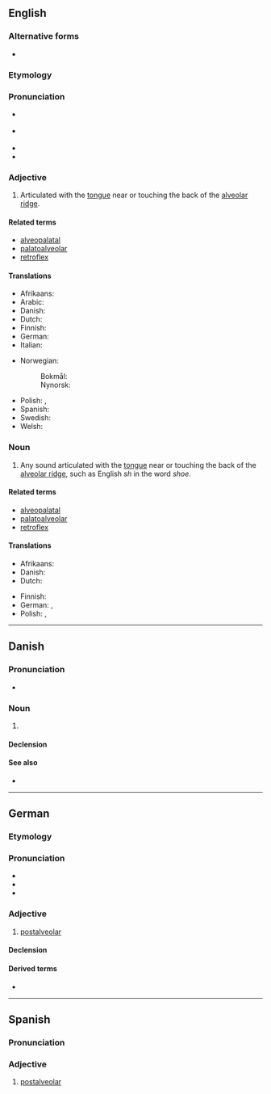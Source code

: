 ==English==

===Alternative forms===
* {{l|en|post-alveolar}}

===Etymology===
{{compound|en|post-|alveolar}}

===Pronunciation===
* {{a|Received Pronunciation}} {{IPA|en|/ˌpəʊstælviˈəʊlə(ɹ)/|/ˌpəʊstælˈviːələ(ɹ)/|/ˌpəʊstˈælvi.ələ(ɹ)/}}
* {{a|General American}} {{IPA|en|/ˌpoʊstælˈviələɹ/}}
* {{rhymes|en|iːələ(ɹ)|s=5}}
* {{rhymes|en|əʊlə(ɹ)|s=5}}

===Adjective===
{{en-adj|-}}

# {{lb|en|phonetics}} Articulated with the [[tongue]] near or touching the back of the [[alveolar ridge]].

====Related terms====
* [[alveopalatal]]
* [[palatoalveolar]]
* [[retroflex]]

====Translations====
{{trans-top|articulated with the tongue near or touching the back of the alveolar ridge}}
* Afrikaans: {{t|af|postalveolêr}}
* Arabic: {{t|ar|لِثَوِيّ غَارِيّ}}
* Danish: {{t|da|postalveolær}}
* Dutch: {{t|nl|postalveolair}}
* Finnish: {{t+|fi|postalveolaarinen}}
* German: {{t+|de|postalveolar}}
* Italian: {{t|it|postalveolare}}
{{trans-mid}}
* Norwegian:
*: Bokmål: {{t|no|postalveolar}}
*: Nynorsk: {{t|no|postalveolar}}
* Polish: {{t|pl|zadziąsłowy}}, {{t|pl|postalweolarny}}
* Spanish: {{t|es|postalveolar}}
* Swedish: {{t|sv|postalveolar}}
* Welsh: {{t|cy|ôl-orfannol}}
{{trans-bottom}}

===Noun===
{{wikipedia|Postalveolar consonant|lang=en}}
{{en-noun}}

# {{lb|en|phonetics}} Any sound articulated with the [[tongue]] near or touching the back of the [[alveolar ridge]], such as English ''sh'' in the word ''shoe''.

====Related terms====
* [[alveopalatal]]
* [[palatoalveolar]]
* [[retroflex]]

====Translations====
{{trans-top|any sound articulated with the tongue near or touching the back of the alveolar ridge}}
* Afrikaans: {{t|af|postalveolaar}}
* Danish: {{t+|da|postalveolar|c}}
* Dutch: {{t|nl|postalveolaar|c}}
{{trans-mid}}
* Finnish: {{t+|fi|postalveolaari}}
* German: {{t+|de|Postalveolar|m}}, {{t|de|Postalveolarlaut|m}}
* Polish: {{t|pl|[[spółgłoska]] [[zadziąsłowy|zadziąsłowa]]|f}}, {{t|pl|[[spółgłoska]] [[postalweolarny|postalweolarna]]|f}}
{{trans-bottom}}

----

==Danish==

===Pronunciation===
* {{IPA|da|[ˈpʰʌsd̥alveoˌlɑːˀ]}}

===Noun===
{{da-noun|en|er}}

# {{lb|da|phonetics}} {{l|en|postalveolar}}

====Declension====
{{da-decl|en|er}}

====See also====
* {{l|da|postalveolær}}

----

==German==

===Etymology===
{{rfe|de}}

===Pronunciation===
* {{IPA|de|/ˈpɔstʔalveoˌlaːɐ̯/}}
* {{hyph|de|post|al|ve|o|lar}}
* {{audio|de|De-postalveolar.ogg|Audio}}

===Adjective===
{{de-adj}}

# [[#English|postalveolar]]

====Declension====
{{de-adecl}}

====Derived terms====
* {{l|de|Postalveolar}}

----

==Spanish==

===Pronunciation===
{{es-pr}}

===Adjective===
{{es-adj}}

# [[#English|postalveolar]]